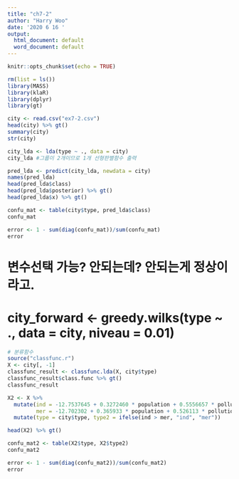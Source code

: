 ```yaml
---
title: "ch7-2"
author: "Harry Woo"
date: '2020 6 16 '
output:
  html_document: default
  word_document: default
---
```


```r
knitr::opts_chunk$set(echo = TRUE)
```

```r
rm(list = ls())
library(MASS)
library(klaR)
library(dplyr)
library(gt)
```

```r
city <- read.csv("ex7-2.csv")
head(city) %>% gt()
summary(city)
str(city)
```

```r
city_lda <- lda(type ~ ., data = city)
city_lda #그룹이 2개이므로 1개 선형판별함수 출력
```

```r
pred_lda <- predict(city_lda, newdata = city)
names(pred_lda)
head(pred_lda$class)
head(pred_lda$posterior) %>% gt()
head(pred_lda$x) %>% gt()
```

```r
confu_mat <- table(city$type, pred_lda$class)
confu_mat

error <- 1 - sum(diag(confu_mat))/sum(confu_mat)
error
```

# 변수선택 가능? 안되는데? 안되는게 정상이라고.
# city_forward <- greedy.wilks(type ~ ., data = city, niveau = 0.01)

```r
# 분류함수
source("classfunc.r")
X <- city[, -1]
classfunc_result <- classfunc.lda(X, city$type)
classfunc_result$class.func %>% gt()
classfunc_result

X2 <- X %>% 
  mutate(ind = -12.7537645 + 0.3272460 * population + 0.5556657 * pollution,
         mer = -12.702302 + 0.365933 * population + 0.526113 * pollution) %>% 
  mutate(type = city$type, type2 = ifelse(ind > mer, "ind", "mer"))

head(X2) %>% gt()

confu_mat2 <- table(X2$type, X2$type2)
confu_mat2

error <- 1 - sum(diag(confu_mat2))/sum(confu_mat2)
error
```